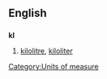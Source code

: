 ==English==
==={{abbreviation}}===
'''kl'''
# [[kilolitre]], [[kiloliter]]

[[Category:Units of measure]]